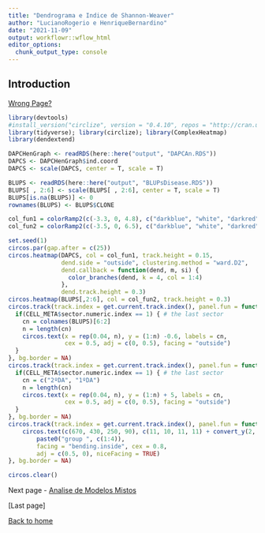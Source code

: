 ```yaml
---
title: "Dendrograma e Indice de Shannon-Weaver"
author: "LucianoRogerio e HenriqueBernardino"
date: "2021-11-09"
output: workflowr::wflow_html
editor_options:
  chunk_output_type: console
---
```


## Introduction

[Wrong Page?](index.html)

```r
library(devtools)
#install_version("circlize", version = "0.4.10", repos = "http://cran.us.r-project.org")
library(tidyverse); library(circlize); library(ComplexHeatmap)
library(dendextend)

DAPCHenGraph <- readRDS(here::here("output", "DAPCAn.RDS"))
DAPCS <- DAPCHenGraph$ind.coord
DAPCS <- scale(DAPCS, center = T, scale = T)

BLUPS <- readRDS(here::here("output", "BLUPsDisease.RDS"))
BLUPS[ , 2:6] <- scale(BLUPS[ , 2:6], center = T, scale = T)
BLUPS[is.na(BLUPS)] <- 0
rownames(BLUPS) <- BLUPS$CLONE

col_fun1 = colorRamp2(c(-3.3, 0, 4.8), c("darkblue", "white", "darkred"))
col_fun2 = colorRamp2(c(-3.5, 0, 6.5), c("darkblue", "white", "darkred"))

set.seed(1)
circos.par(gap.after = c(25)) 
circos.heatmap(DAPCS, col = col_fun1, track.height = 0.15,
               dend.side = "outside", clustering.method = "ward.D2",
               dend.callback = function(dend, m, si) {
                 color_branches(dend, k = 4, col = 1:4)
               },
               dend.track.height = 0.3)
circos.heatmap(BLUPS[,2:6], col = col_fun2, track.height = 0.3)
circos.track(track.index = get.current.track.index(), panel.fun = function(x, y) {
  if(CELL_META$sector.numeric.index == 1) { # the last sector
    cn = colnames(BLUPS)[6:2]
    n = length(cn)
    circos.text(x = rep(0.04, n), y = (1:n) -0.6, labels = cn, 
                cex = 0.5, adj = c(0, 0.5), facing = "outside")
  }
}, bg.border = NA)
circos.track(track.index = get.current.track.index(), panel.fun = function(x, y) {
  if(CELL_META$sector.numeric.index == 1) { # the last sector
    cn = c("2ºDA", "1ºDA")
    n = length(cn)
    circos.text(x = rep(0.04, n), y = (1:n) + 5, labels = cn, 
                cex = 0.5, adj = c(0, 0.5), facing = "outside")
  }
}, bg.border = NA)
circos.track(track.index = get.current.track.index(), panel.fun = function(x, y) {
    circos.text(c(670, 430, 250, 90), c(11, 10, 11, 11) + convert_y(2, "mm"), 
        paste0("group ", c(1:4)),
        facing = "bending.inside", cex = 0.8,
        adj = c(0.5, 0), niceFacing = TRUE)
}, bg.border = NA)

circos.clear()

```

Next page - [Analise de Modelos Mistos](AnalisesModelosMistos.html)

[Last page]

[Back to home](index.html)
